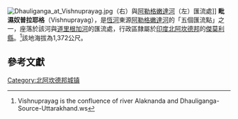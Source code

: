 [[File:Dhauliganga_at_Vishnuprayag.jpg|thumb]]（右）與[[阿勒格嫩達河|阿勒格嫩達河]]（左）匯流處]]
'''毗濕奴普拉耶格'''（Vishnuprayag），是[[恆河|恆河]]東源[[阿勒格嫩達河|阿勒格嫩達河]]的「五個匯流點」之一，座落於該河與[[道里根加河_(西)|道里根加河]]的匯流處，行政區隸屬於[[印度|印度]][[北阿坎德邦|北阿坎德邦]]的[[傑莫利縣|傑莫利縣]]。<ref>{{cite web |url=http://www.uttarakhand.ws/v/destinations/panch-prayag/vishnuprayag-sangam.html |title=存档副本 |accessdate=2010-07-09 |deadurl=yes |archiveurl=https://web.archive.org/web/20100616182415/http://www.uttarakhand.ws/v/destinations/panch-prayag/vishnuprayag-sangam.html |archivedate=2010-06-16 }} Vishnuprayag is the confluence of river Alaknanda and Dhauliganga-Source-Uttarakhand.ws</ref>該地海拔為1,372公尺。

==參考文獻==
{{reflist}}

[[Category:北阿坎德邦城镇|Category:北阿坎德邦城镇]]